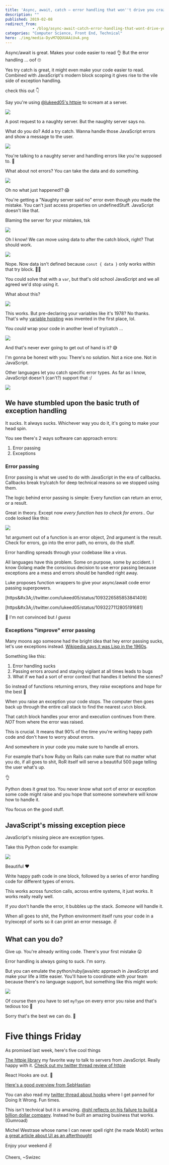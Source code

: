 ```yaml
---
title: 'Async, await, catch – error handling that won''t drive you crazy'
description: ""
published: 2019-02-08
redirect_from: 
            - /blog/async-await-catch-error-handling-that-wont-drive-you-crazy/swizec/8931
categories: "Computer Science, Front End, Technical"
hero: ./img/media-DyvM7QQUUAAiUvA.png
---
```

Async/await is great. Makes your code easier to read 👌 But the error handling ... oof 🙄





Yes try catch is great, it might even make your code easier to read. Combined with JavaScript&#x27;s modern block scoping it gives rise to the vile side of exception handling.



check this out 👇



Say you&#x27;re using [@lukeed05&#x27;s httpie](https://github.com/lukeed/httpie) to scream at a server.



![](./img/media-DyvM7QQUUAAiUvA.png)



A post request to a naughty server. But the naughty server says no.



What do you do? Add a try catch. Wanna handle those JavaScript errors and show a message to the user.



![](./img/media-DyvNQaxUwAILdut.png)



You&#x27;re talking to a naughty server and handling errors like you&#x27;re supposed to. 👏



What about not errors? You can take the data and do something.



![](./img/media-DyvNXUrUUAELUz2.png)



Oh no what just happened!? 😱



You&#x27;re getting a &quot;Naughty server said no&quot; error even though _you_ made the mistake. You can&#x27;t just access properties on undefinedStuff. JavaScript doesn&#x27;t like that.



Blaming the server for your mistakes, tsk



![](./img/c552b61f64ea71b300d847d9d5e8fb19-tumblr_inline_orekae8QzG1sz9gyq_540.gif)



Oh I know! We can move using data to after the catch block, right? That should work.



![](./img/media-DyvN3fQU0AAfjCq.png)



Nope. Now data isn&#x27;t defined because `const { data }` only works within that try block. 🤦‍♂️



You could solve that with a `var`, but that&#x27;s old school JavaScript and we all agreed we&#x27;d stop using it.



What about this?



![](./img/media-DyvOHz8VYAEpl6r.png)



This works. But pre-declaring your variables like it&#x27;s 1978? No thanks. That&#x27;s why [variable hoisting](https://en.wikipedia.org/wiki/JavaScript_syntax#hoisting) was invented in the first place, lol.



You _could_ wrap your code in another level of try/catch ...



![](./img/vlYmz7Q.png)



And that&#x27;s never ever going to get out of hand is it? 😅



I&#x27;m gonna be honest with you: There&#x27;s no solution. Not a nice one. Not in JavaScript.



Other languages let you catch specific error types. As far as I know, JavaScript doesn&#x27;t (can&#x27;t?) support that :/



![](./img/media-9Y5BbDSkSTiY8-giphy.gif)



## We have stumbled upon the basic truth of exception handling



It sucks. It always sucks. Whichever way you do it, it&#x27;s going to make your head spin.



You see there&#x27;s 2 ways software can approach errors:



1. Error passing
2. Exceptions



### Error passing



Error passing is what we used to do with JavaScript in the era of callbacks. Callbacks break try/catch for deep technical reasons so we stopped using them.



The logic behind error passing is simple: Every function can return an error, or a result.



Great in theory. Except now _every function has to check for errors._. Our code looked like this:



![](./img/SO4GEYh.png)



1st argument out of a function is an error object, 2nd argument is the result. Check for errors, go into the error path, no errors, do the stuff.



Error handling spreads through your codebase like a virus.



All languages have this problem. Some on purpose, some by accident. I know Golang made the conscious decision to use error passing because exceptions are a mess and errors should be handled right away.



Luke proposes function wrappers to give your async/await code error passing superpowers.



\[https&amp;#x3A;//twitter.com/lukeed05/status/1093226585853841409]



\[https&amp;#x3A;//twitter.com/lukeed05/status/1093227112805191681]



🤨 I&#x27;m not convinced but _I guess_



### Exceptions &quot;improve&quot; error passing



Many moons ago someone had the bright idea that hey error passing sucks, let&#x27;s use exceptions instead. [Wikipedia says it was Lisp in the 1960s](https://en.wikipedia.org/wiki/Exception_handling#History).



Something like this:



1. Error handling sucks
2. Passing errors around and staying vigilant at all times leads to bugs
3. What if we had a sort of error context that handles it behind the scenes?



So instead of functions returning errors, they _raise_ exceptions and hope for the best 🤞



When you raise an exception your code stops. The computer then goes back up through the entire call stack to find the nearest `catch` block.



That catch block handles your error and execution continues from there. _NOT_ from where the error was raised.



This is crucial. It means that 90% of the time you&#x27;re writing happy path code and don&#x27;t have to worry about errors.



And somewhere in your code you make sure to handle all errors.



For example that&#x27;s how Ruby on Rails can make sure that no matter what you do, if all goes to shit, RoR itself will serve a beautiful 500 page telling the user what&#x27;s up.



👌



Python does it great too. You never know what sort of error or exception some code might raise and you hope that someone somewhere will know how to handle it.



You focus on the good stuff.



## JavaScript&#x27;s missing exception piece



JavaScript&#x27;s missing piece are exception types.



Take this Python code for example:



![](./img/gcHfor6.png)



Beautiful ❤️



Write happy path code in one block, followed by a series of error handling code for different types of errors.



This works across function calls, across entire systems, it just works. It works really really well.



If _you_ don&#x27;t handle the error, it bubbles up the stack. _Someone_ will handle it.



When all goes to shit, the Python environment itself runs your code in a try/except of sorts so it can print an error message. ✌️



## What can you do?



Give up. You&#x27;re already writing code. There&#x27;s your first mistake 😛



Error handling is always going to suck. I&#x27;m sorry.



But you can emulate the python/ruby/java/etc approach in JavaScript and make your life a little easier. You&#x27;ll have to coordinate with your team because there&#x27;s no language support, but something like this might work:



![](./img/2zhKRu7.png)



Of course then you have to set `myType` on every error you raise and that&#x27;s tedious too 🤔



Sorry that&#x27;s the best we can do. 🙈



# Five things Friday



As promised last week, here&#x27;s five cool things



[The httpie library](https://github.com/lukeed/httpie) my favorite way to talk to servers from JavaScript. Really happy with it. [Check out my twitter thread review of httpie](https://twitter.com/Swizec/status/1092820724836757504)



React Hooks are out. 🎣



[Here&#x27;s a good overview from SebHastian](https://sebhastian.com/react-hooks-introduction)



You can also read my [twitter thread about hooks](https://twitter.com/Swizec/status/1093562515122864129) where I get panned for Doing It Wrong. Fun times.



This isn&#x27;t technical but it _is_ amazing. [@shl reflects on his failure to build a billion dollar company](https://medium.com/@shl/reflecting-on-my-failure-to-build-a-billion-dollar-company-b0c31d7db0e7). Instead he built an amazing business that works. (Gumroad)



Michel Westrase whose name I can never spell right (he made MobX) writes [a great article about UI as an afterthought](https://michel.codes/blogs/ui-as-an-afterthought)



Enjoy your weekend ✌️



Cheers, ~Swizec